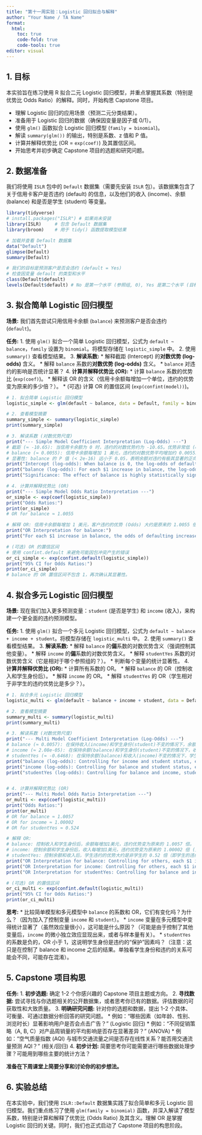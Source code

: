 ```yaml
---
title: "第十一周实验：Logistic 回归拟合与解释"
author: "Your Name / TA Name"
format:
  html:
    toc: true
    code-fold: true
    code-tools: true
editor: visual
---
```


## 1. 目标

本实验旨在练习使用 R 拟合二元 Logistic 回归模型，并重点掌握其系数（特别是优势比 Odds Ratio）的解释。同时，开始构思 Capstone 项目。

-   理解 Logistic 回归的应用场景（预测二元分类结果）。
-   准备用于 Logistic 回归的数据（确保因变量是因子或 0/1）。
-   使用 `glm()` 函数拟合 Logistic 回归模型 (`family = binomial`)。
-   解读 `summary(glm())` 的输出，特别是系数、z 值和 P 值。
-   计算并解释优势比 (OR = `exp(coef)`) 及其置信区间。
-   开始思考并初步确定 Capstone 项目的选题和研究问题。

## 2. 数据准备

我们将使用 `ISLR` 包中的 `Default` 数据集（需要先安装 `ISLR` 包）。该数据集包含了关于信用卡客户是否违约 (default) 的信息，以及他们的收入 (income)、余额 (balance) 和是否是学生 (student) 等变量。

```r
library(tidyverse)
# install.packages("ISLR") # 如果尚未安装
library(ISLR)     # 包含 Default 数据集
library(broom)    # 用于 tidy() 函数提取模型结果

# 加载并查看 Default 数据集
data("Default")
glimpse(Default)
summary(Default)

# 我们的目标是预测客户是否会违约 (default = Yes)
# 检查因变量 default 的类型和水平
class(Default$default)
levels(Default$default) # No 是第一个水平 (参照组, 0), Yes 是第二个水平 (目标事件, 1)
```

## 3. 拟合简单 Logistic 回归模型

**场景:** 我们首先尝试只用信用卡余额 (`balance`) 来预测客户是否会违约 (`default`)。

**任务:** 1. 使用 `glm()` 拟合一个简单 Logistic 回归模型，公式为 `default ~ balance`，`family` 设置为 `binomial`。将模型存储在 `logistic_simple` 中。 2. 使用 `summary()` 查看模型结果。 3. **解读系数:** \* 解释截距 (Intercept) 的**对数优势 (log-odds)** 含义。 \* 解释 `balance` 系数的**对数优势 (log-odds)** 含义。 \* `balance` 对违约的影响是否统计显著？ 4. **计算并解释优势比 (OR):** \* 计算 `balance` 系数的优势比 (`exp(coef)`)。 \* 解释该 OR 的含义（信用卡余额每增加一个单位，违约的优势变为原来的多少倍？）。 \* (可选) 计算 OR 的置信区间 (`exp(confint(model))`)。

```r
# 1. 拟合简单 Logistic 回归模型
logistic_simple <- glm(default ~ balance, data = Default, family = binomial)

# 2. 查看模型摘要
summary_simple <- summary(logistic_simple)
print(summary_simple)

# 3. 解读系数 (对数优势尺度)
print("--- Simple Model Coefficient Interpretation (Log-Odds) ---")
# 截距 (≈ -10.65): 当信用卡余额为 0 时，违约的对数优势约为 -10.65。优势非常低 (exp(-10.65) 极小)。
# balance (≈ 0.0055): 信用卡余额每增加 1 美元，违约的对数优势平均增加约 0.0055。
# 显著性: balance 的 P 值 (< 2e-16) 远小于 0.05，表明余额对违约有极其显著的正向影响。
print("Intercept (log-odds): When balance is 0, the log-odds of defaulting is approx -10.65.")
print("balance (log-odds): For each $1 increase in balance, the log-odds of defaulting increases by approx 0.0055.")
print("Significance: The effect of balance is highly statistically significant (p < 0.001).")

# 4. 计算并解释优势比 (OR)
print("--- Simple Model Odds Ratio Interpretation ---")
or_simple <- exp(coef(logistic_simple))
print("Odds Ratios:")
print(or_simple)
# OR for balance ≈ 1.0055

# 解释 OR: 信用卡余额每增加 1 美元，客户违约的优势 (Odds) 大约是原来的 1.0055 倍 (即优势约增加 0.55%)。
print("OR Interpretation for balance:")
print("For each $1 increase in balance, the odds of defaulting increase by a factor of approx 1.0055 (about a 0.55% increase in odds).")

# (可选) OR 的置信区间
# 使用 confint.default 来避免可能因包冲突产生的错误
or_ci_simple <- exp(confint.default(logistic_simple))
print("95% CI for Odds Ratios:")
print(or_ci_simple)
# balance 的 OR 置信区间不包含 1，再次确认其显著性。
```

## 4. 拟合多元 Logistic 回归模型

**场景:** 现在我们加入更多预测变量：`student` (是否是学生) 和 `income` (收入)，来构建一个更全面的违约预测模型。

**任务:** 1. 使用 `glm()` 拟合一个多元 Logistic 回归模型，公式为 `default ~ balance + income + student`。将模型存储在 `logistic_multi` 中。 2. 使用 `summary()` 查看模型结果。 3. **解读系数:** \* 解释 `balance` 的**偏**系数的对数优势含义（强调控制其他变量）。 \* 解释 `income` 的**偏**系数的对数优势含义。 \* 解释 `studentYes` 系数的对数优势含义（它是相对于哪个参照组的？）。 \* 判断每个变量的统计显著性。 4. **计算并解释优势比 (OR):** \* 计算所有系数的 OR。 \* 解释 `balance` 的 OR（控制收入和学生身份后）。 \* 解释 `income` 的 OR。 \* 解释 `studentYes` 的 OR（学生相对于非学生的违约优势比是多少？）。

```r
# 1. 拟合多元 Logistic 回归模型
logistic_multi <- glm(default ~ balance + income + student, data = Default, family = binomial)

# 2. 查看模型摘要
summary_multi <- summary(logistic_multi)
print(summary_multi)

# 3. 解读系数 (对数优势尺度)
print("--- Multi Model Coefficient Interpretation (Log-Odds) ---")
# balance (≈ 0.0057): 在保持收入(income)和学生身份(student)不变的情况下，余额每增加1美元，违约的对数优势平均增加约 0.0057。显著 (p < 0.001)。
# income (≈ 2.08e-05): 在保持余额(balance)和学生身份(student)不变的情况下，收入每增加1美元，违约的对数优势平均增加一个非常小的正量。显著 (p < 0.05)。(注意：之前示例可能因随机性或数据版本略有不同，这里结果变为显著)
# studentYes (≈ -0.6468): 在保持余额(balance)和收入(income)不变的情况下，学生(student=Yes)相对于非学生(student=No，参照组)，其违约的对数优势平均低约 0.647。显著 (p < 0.001)。
print("balance (log-odds): Controlling for income and student status, each $1 increase in balance increases the log-odds of default by approx 0.0057 (p < 0.001).")
print("income (log-odds): Controlling for balance and student status, each $1 increase in income increases the log-odds of default by approx 2.08e-05 (p < 0.05).") # 结果可能与讲义略不同
print("studentYes (log-odds): Controlling for balance and income, students (Yes) have log-odds of defaulting approx 0.647 lower than non-students (No) (p < 0.001).")


# 4. 计算并解释优势比 (OR)
print("--- Multi Model Odds Ratio Interpretation ---")
or_multi <- exp(coef(logistic_multi))
print("Odds Ratios:")
print(or_multi)
# OR for balance ≈ 1.0057
# OR for income ≈ 1.00002
# OR for studentYes ≈ 0.524

# 解释 OR:
# balance: 控制收入和学生身份后，余额每增加1美元，违约优势变为原来的 1.0057 倍。
# income: 控制余额和学生身份后，收入每增加1美元，违约优势变为原来的 1.00002 倍 (几乎无影响，但统计上显著)。
# studentYes: 控制余额和收入后，学生违约的优势大约是非学生的 0.52 倍（即学生的违约优势比非学生低约 48%）。
print("OR Interpretation for balance: Controlling for others, each $1 increase in balance multiplies the odds of default by approx 1.0057.")
print("OR Interpretation for income: Controlling for others, each $1 increase in income multiplies the odds of default by approx 1.00002 (a very small effect, though statistically significant).")
print("OR Interpretation for studentYes: Controlling for balance and income, the odds of default for students are about 0.52 times the odds for non-students (approx 48% lower odds).")

# (可选) OR 的置信区间
or_ci_multi <- exp(confint.default(logistic_multi))
print("95% CI for Odds Ratios:")
print(or_ci_multi)
```

**思考:** \* 比较简单模型和多元模型中 `balance` 的系数和 OR，它们有变化吗？为什么？（因为加入了控制变量 `income` 和 `student`）。 \* `income` 变量在多元模型中变得统计显著了（虽然效应量很小），这可能是什么原因？（可能是由于控制了其他变量后，`income` 的微小独立效应显现出来，或者与样本量有关）。 \* `studentYes` 的系数是负的，OR 小于 1，这说明学生身份是违约的“保护”因素吗？（注意：这只是在控制了 balance 和 income 之后的结果。单独看学生身份和违约的关系可能会不同，可能存在混淆）。

## 5. Capstone 项目构思

**任务:** 1. **初步选题:** 确定 1-2 个你感兴趣的 Capstone 项目主题或方向。 2. **寻找数据:** 尝试寻找与你选题相关的公开数据集，或者思考你已有的数据。评估数据的可获取性和大致质量。 3. **明确研究问题:** 针对你的选题和数据，提出 1-2 个具体、可衡量、可通过数据分析回答的研究问题。 \* 例如：“哪些因素（如年龄、性别、浏览时长）显著影响用户是否会点击广告？” (Logistic 回归) \* 例如：“不同促销策略（A, B, C）对产品周销量的平均影响是否存在显著差异？” (ANOVA) \* 例如：“空气质量指数 (AQI) 与城市交通流量之间是否存在线性关系？能否用交通流量预测 AQI？” (相关/回归) 4. **初步计划:** 简要思考你可能需要进行哪些数据处理步骤？可能用到哪些主要的统计方法？

**准备在下周课堂上简要分享和讨论你的初步想法。**

## 6. 实验总结

在本实验中，我们使用 `ISLR::Default` 数据集实践了拟合简单和多元 Logistic 回归模型。我们重点练习了使用 `glm(family = binomial)` 函数，并深入解读了模型系数，特别是计算和解释了优势比 (Odds Ratio) 及其含义。理解 OR 是掌握 Logistic 回归的关键。同时，我们也正式启动了 Capstone 项目的构思阶段。